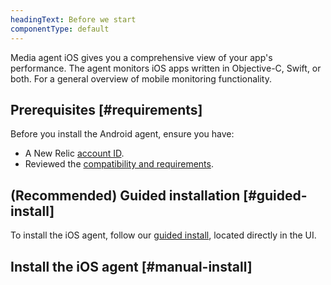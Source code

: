 ```yaml
---
headingText: Before we start
componentType: default
---
```


Media agent iOS gives you a comprehensive view of your app's performance. The agent monitors iOS apps written in Objective-C, Swift, or both. For a general overview of mobile monitoring functionality.

## Prerequisites [#requirements]

Before you install the Android agent, ensure you have:

- A New Relic [account ID](/docs/accounts/accounts-billing/account-setup/account-id).
- Reviewed the [compatibility and requirements](/docs/streaming-video-&-ads/installation/mobile/ios/ios-compatibility-requirements).

## (Recommended) Guided installation [#guided-install]

To install the iOS agent, follow our [guided install](https://onenr.io/08jqaJD9pjl), located directly in the UI.

## Install the iOS agent [#manual-install]

